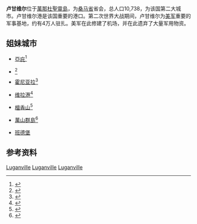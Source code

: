 {{NoteTA
|G1=地名
|G2=nationality
}}
{{Infobox settlement
| name = 卢甘维尔
| native_name   = Luganville
| other_name               = Santo
| image = Luganville main street.jpg
| image_caption            = 卢甘维尔街景
| pushpin_map              = Vanuatu
| pushpin_label_position   = left
| pushpin_map_caption      = 在瓦努阿图的位置
| subdivision_type         = [[国家|国家]]
| subdivision_name         = {{flag|Vanuatu}}
| subdivision_type1        = {{tsl|en|Provinces of Vanuatu||省}}
| subdivision_name1        = [[桑马省|桑马省]]
| subdivision_type2        = [[萬那杜島嶼列表|岛屿]]
| subdivision_name2        = [[聖靈島_(萬那杜)|聖靈島 (萬那杜)]]
| leader_title             = 市长
| leader_name              = Alan Awa<ref>{{cite web|url=https://www.vbtc.vu/en/renovation-of-historic-luganville-town-hall-almost-complete/|last=Ayong|first=Steve|title=Renovation of historic Luganville town hall almost complete|date=2021-06-10|publisher=VBTC|access-date=2021-07-15|archive-date=2021-11-11|archive-url=https://web.archive.org/web/20211111045835/https://www.vbtc.vu/en/renovation-of-historic-luganville-town-hall-almost-complete/|dead-url=no}}</ref><ref>{{cite web|url=https://dailypost.vu/news/new-mayor-outlines-priorities/article_c1e9f390-e883-11e9-9f73-431f5c314133.html|last=Ligo|first=Godwin|title=New Mayor Outlines Priorities|date=2019-10-07|publisher=Daily Post|access-date=2021-07-15|archive-date=2021-07-18|archive-url=https://web.archive.org/web/20210718065509/https://dailypost.vu/news/new-mayor-outlines-priorities/article_c1e9f390-e883-11e9-9f73-431f5c314133.html|dead-url=no}}</ref>
| area_total_km2           = 8.32
| population_as_of         = 2020
| population_footnotes     = <ref name=2020census>{{cite web|url=https://vnso.gov.vu/index.php/en/|title=Vanuatu 2020 National Population and Housing Census Preliminary Results has been released on Wednesday 30th June 2021|date=2021-06-30|publisher=Vanuatu National Statistics Office|access-date=2021-07-15|archive-date=2022-03-09|archive-url=https://web.archive.org/web/20220309032227/https://vnso.gov.vu/index.php/en/|dead-url=no}}</ref>
| population_total         = 18062
| population_density_km2   = auto
| timezone                 = VUT
| utc_offset               = +11
| coordinates              = {{coord|15|32|S|167|10|E|region:VU|display=inline,title}}
| elevation_footnotes      = 
| elevation_m              = 8
| website                  = 
}}
'''卢甘维尔'''位于[[萬那杜|萬那杜]][[聖靈島_(萬那杜)|聖靈島]]，为[[桑马省|桑马省]]省会，总人口10,738，为该国第二大城市。卢甘维尔港是该国重要的港口。第二次世界大战期间，卢甘维尔为[[美军|美军]]重要的军事基地，约有4万人驻扎。美军在此修建了机场，并在此遗弃了大量军用物资。

==姐妹城市==
* {{flag|MAS}} [[亞庇|亞庇]]<ref>{{cite news|url=http://www.newsabahtimes.com.my/nstweb/fullstory/68238|title=Government of Republic of Vanuatu chooses KK as its main office in Malaysia|publisher={{tsl|en|New Sabah Times||New Sabah Times}}|date=2013-05-05|accessdate=2013-05-15|url-status=dead|archive-url=https://web.archive.org/web/20131019143251/http://www.newsabahtimes.com.my/nstweb/fullstory/68238|archive-date=2013-10-19}}</ref> 
* {{flag|New Caledonia}} {{tsl|en|Le Mont-Dore (New Caledonia)||Mont-Dore}}<ref>{{cite news|url=http://www.dailypost.vu/content/sister-city-agreement-reaping-rewards|title=Sister city agreement reaping rewards|newspaper={{tsl|en|Vanuatu Daily Post||Vanuatu Daily Post}}|date=2013-05-06|accessdate=2013-07-15}}</ref>
* {{flag|Solomon Islands}} [[霍尼亚拉|霍尼亚拉]]<ref>{{cite news|url=http://www.dailypost.vu/content/luganville-and-honiara-establish-sister-city-relations |title=Luganville and Honiara establish sister city relations |newspaper=Vanuatu Daily Post |date=2013-03-21 |accessdate=2013-07-15 |url-status=dead |archiveurl=https://archive.today/20130714225148/http://www.dailypost.vu/content/luganville-and-honiara-establish-sister-city-relations |archivedate=2013-07-14 }}</ref>
* {{flag|Vanuatu}} [[维拉港|维拉港]]<ref>{{cite news|url=http://www.dailypost.vu/content/port-vila-strengthens-sister-agreement-luganville|title=Port Vila strengthens sister agreement with Luganville|newspaper=Vanuatu Daily Post|date=2012-09-26|accessdate=2013-07-15|archive-date=2013-07-14|archive-url=https://archive.is/20130714225220/http://www.dailypost.vu/content/port-vila-strengthens-sister-agreement-luganville|dead-url=no}}</ref>
* {{flag|Hawaii}} [[檀香山|檀香山]]<ref>{{cite web|url=http://www4.honolulu.gov/docushare/dsweb/Get/Document-113551/03-230.pdf|title=EXTENDING AN INVITATION TO ESTABLISH A SISTER CITY RELATIONSHIP WITH THE CITY OF LUGANVILLE, VANUATU.|date=2003-08-13|publisher=Government of Honolulu|access-date=2021-07-16|archive-date=2022-01-20|archive-url=https://web.archive.org/web/20220120231910/http://www4.honolulu.gov/docushare/dsweb/Get/Document-113551/03-230.pdf|dead-url=no}}</ref>
* {{flag|China}} [[萬山群島|萬山群島]]<ref>{{cite web|url=https://dailypost.vu/news/luganville-signs-sister-city-agreement-with-chinese-counterpart/article_0e6284f8-9bb1-5db2-92ad-a5e09d2cc045.html|last=Ligo|first=Godwin|title=Luganville signs Sister City Agreement with Chinese counterpart|date=2019-07-10|publisher=Daily Post|access-date=2021-07-16|archive-date=2022-01-29|archive-url=https://web.archive.org/web/20220129003758/https://www.dailypost.vu/news/luganville-signs-sister-city-agreement-with-chinese-counterpart/article_0e6284f8-9bb1-5db2-92ad-a5e09d2cc045.html|dead-url=no}}</ref>
* {{flag|Australia}} [[班德堡|班德堡]]

==参考资料==
{{refs}}

{{Vanuatu-stub}}
[[Category:萬那杜聚居地|Luganville]]
[[Category:桑馬省|Luganville]]
[[Category:大洋洲港灣城市|Luganville]]
